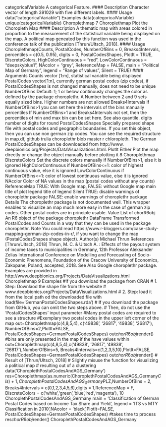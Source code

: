 categoricalVariable A categorical Feature.
#### Description
Character vector of length 391029 with five different labels.
#### Usage
data("categoricalVariable")
Examples
data(categoricalVariable)
unique(categoricalVariable)
Choroplethmap 7
Choroplethmap Plot the Choropleth Map
#### Description
A thematic map with areas colored in proportion to the measurement of the statistical variable being
displayed on the map. A political map geneated by this function was used in the conference talk of
the publication [Thrun/Ultsch, 2018].
#### Usage
Choroplethmap(Counts, PostalCodes, NumberOfBins = 0,
Breaks4Intervals, percentiles = c(0.5, 0.95),
digits = 0, PostalCodesShapes, PlotIt = TRUE,
DiscreteColors, HighColorContinuous = "red",
LowColorContinuous = "deepskyblue1", NAcolor = "grey",
ReferenceMap = FALSE, main = "Political Map of Germany",
legend = "Range of values", Silent = TRUE)
#### Arguments
Counts vector [1:m], statistical variable being displayed
PostalCodes vector[1:n], currently german postal codes (zip codes), if PostalCodesShapes
is not changed manually, does not need to be unique
NumberOfBins Default: 1; 1 or below continously changes the color as defined by the package
choroplethr. A Number between 2 and 9 sets equally sized bins. Higher
numbers are not allowed
Breaks4Intervals
If NumberOfBins>1 you can set here the intervals of the bins manually
percentiles If NumberOfBins>1 and Breaks4Intervals not set, then the percentiles of min
and max bin can be set here. See also quantile.
digits number of digits for round
PostalCodesShapes
Specially prepared shape file with postal codes and geographic boundaries. If
you set this object, then you can use non german zip codes. You can see the
required structure in map.df, github trulia choroplethr blob master r chloropleth.
The German PostalCodesShapes can be downloaded from http://www.
deepbionics.org/Projects/DataVisualizations.html.
PlotIt Either Plot the map directly or change the object manually before plotting it
8 Choroplethmap
DiscreteColors Set the discrete colors manually if NumberOfBins>1, else it is ignored
HighColorContinuous
if NumberOfBins<=1: color of highest continuous value, else it is ignored
LowColorContinuous
if NumberOfBins<=1: color of lowest continuous value, else it is ignored
NAcolor Color of NA values in the map (postal codes without any counts)
ReferenceMap TRUE: With Google map, FALSE: without Google map
main title of plot
legend title of legend
Silent TRUE: disable warnings of choroplethr package FALSE: enable warnings of
choroplethr package
Details
The choroplethr package is not documented well. This wrapper enables to visualize an map much
more easy in the case of german zip codes. Other postal codes are in principle usable.
Value
List of
chorR6obj An R6 object of the package choroplethr
DataFrame Transformed PostalCodes and Counts in a way that they can be used in the
package choroplethr.
Note
You could read https://www.r-bloggers.com/case-study-mapping-german-zip-codes-in-r/,
if you want to change the map (PostalCodesShapes shape object).
Author(s)
Michael Thrun
References
[Thrun/Ultsch, 2018] Thrun, M. C. & Ultsch A. : Effects of the payout system of income taxes
to municipalities in Germany, 12th Professor Aleksander Zelias International Conference on Modelling
and Forecasting of Socio-Economic Phenomena, Foundation of the Cracow University of
Economics, Zakopane, Poland, accepted, 2018.
See Also
Google choroplethr package.
Examples are provided in http://www.deepbionics.org/Projects/DataVisualizations.html
Choroplethmap 9
Examples
#If you download the package from CRAN
# 1. Step: Downlaod the shape file from the website
# www.deepbionics.org/Projects/DataVisualizations.html
# 2. Step: load it from the local path od the downloaded file with
load(file='GermanPostalCodesShapes.rda')
# If you download the package from GitHub, you can omit the two steps above.
# Then, do not use the 'PostalCodesShapes' input parameter
#Many postal codes are required to see a structure
#Exemplary two postal codes in the upper left corner of the map
out=Choroplethmap(c(4,8,5,4),
c('49838', '26817', '49838', '26817'),
NumberOfBins=2,PlotIt=FALSE,
PostalCodesShapes=GermanPostalCodesShapes)
out$chorR6obj$render()
#bins are only presented in the map if the have values within
out=Choroplethmap(c(4,8,5,4),c('49838', '26817',
'49838', '26817'),NumberOfBins=5,
Breaks4Intervals=c(1,2,3,5,10),PlotIt=FALSE,
PostalCodesShapes=GermanPostalCodesShapes)
out$chorR6obj$render()
# Result of [Thrun/Ultsch, 2018]
# Slightly misuse the function for visualizing a political map
# resulting out of a clustering
data('ChoroplethPostalCodesAndAGS_Germany')
res=Choroplethmap(as.numeric(ChoroplethPostalCodesAndAGS_Germany$Cls)+1,
ChoroplethPostalCodesAndAGS_Germany$PLZ,NumberOfBins = 2,
Breaks4Intervals = c(0,1,2,3,4,5,6),digits = 1,ReferenceMap = F,
DiscreteColors = c('white','green','blue','red','magenta'),
10 ChoroplethPostalCodesAndAGS_Germany
main = 'Classification of German Postal Codes based on Income Tax Share and Yield',
legend = 'ITS vs MTY Classification in 2010',NAcolor = 'black',PlotIt=FALSE,
PostalCodesShapes=GermanPostalCodesShapes)
#takes time to process
res$chorR6obj$render()
ChoroplethPostalCodesAndAGS_Germany
